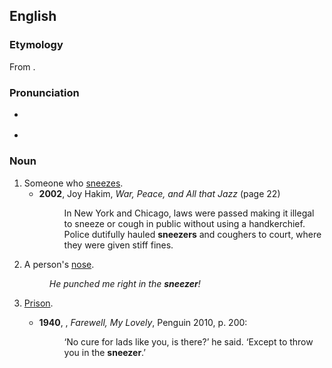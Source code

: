 ==English==

===Etymology===
From {{suffix|en|sneeze|er|id2=agent noun}}.

===Pronunciation===
* {{a|UK}} {{IPA|en|/ˈsniːzə/}}
* {{audio|en|En-au-sneezer.ogg|Audio (AU)}}

===Noun===
{{en-noun}}

# Someone who [[sneeze]]s.
#* '''2002''', Joy Hakim, ''War, Peace, and All that Jazz'' (page 22)
#*: In New York and Chicago, laws were passed making it illegal to sneeze or cough in public without using a handkerchief. Police dutifully hauled '''sneezers''' and coughers to court, where they were given stiff fines.
# {{lb|en|slang}} A person's [[nose]].
#: ''He punched me right in the '''sneezer'''!''
# {{lb|en|US|slang|dated}} [[prison|Prison]].
#* '''1940''', {{w|Raymond Chandler}}, ''Farewell, My Lovely'', Penguin 2010, p. 200:
#*: ‘No cure for lads like you, is there?’ he said. ‘Except to throw you in the '''sneezer'''.’